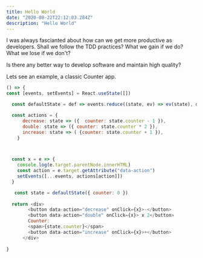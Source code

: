 ```yaml
---
title: Hello World
date: "2020-08-22T22:12:03.284Z"
description: "Hello World"
---
```

I was always fascianted about how can we get more productive as developers.
Shall we follow the TDD practices? What we gain if we do? What we lose if we don't?

Is there any better way to develop software and maintain high quality?

Lets see an example, a classic Counter app. 

```javascript live=true title=Counter
() => {
const [events, setEvents] = React.useState([])

  const defaultState = def => events.reduce((state, ev) => ev(state), def)

  const actions = {
      decrease: state => ({  counter: state.counter - 1 }),
      double: state => ({ counter: state.counter * 2 }),
      increase: state => ( {counter: state.counter + 1 }),
    }



  const x = e => {
    console.log(e.target.parentNode.innerHTML)
    const action = e.target.getAttribute("data-action")
    setEvents([...events, actions[action]])
  }

   const state = defaultState({ counter: 0 })
  
  return <div>
        <button data-action="decrease" onClick={x}>-</button>
        <button data-action="double" onClick={x}> x 2</button>
        Counter:
        <span>{state.counter}</span>
        <button data-action="increase" onClick={x}>+</button>
      </div>
    
}

```

